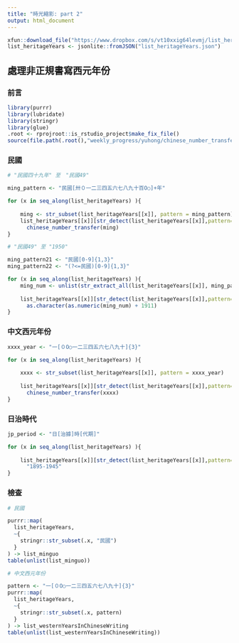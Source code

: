 ```yaml
---
title: "時光縮影: part 2"
output: html_document
---
```


```r
xfun::download_file("https://www.dropbox.com/s/vt10xxig64levmj/list_heritageYears.json?dl=1", mode="wb")
list_heritageYears <- jsonlite::fromJSON("list_heritageYears.json")
```

## 處理非正規書寫西元年份

### 前言

```r
library(purrr)
library(lubridate)
library(stringr)
library(glue)
.root <- rprojroot::is_rstudio_project$make_fix_file()
source(file.path(.root(),"weekly_progress/yuhong/chinese_number_transfer.R"),encoding = "UTF-8")
```


### 民國

```r
# "民國四十九年" 至　"民國49"

ming_pattern <- "民國[卅０一二三四五六七八九十百O○]+年"

for (x in seq_along(list_heritageYears) ){
    
    ming <- str_subset(list_heritageYears[[x]], pattern = ming_pattern)
    list_heritageYears[[x]][str_detect(list_heritageYears[[x]],pattern=ming_pattern)] <-
      chinese_number_transfer(ming)
}

# "民國49" 至 "1950"

ming_pattern21 <- "民國[0-9]{1,3}"
ming_pattern22 <- "(?<=民國)[0-9]{1,3}"

for (x in seq_along(list_heritageYears) ){
    ming_num <- unlist(str_extract_all(list_heritageYears[[x]], ming_pattern22))
    
    list_heritageYears[[x]][str_detect(list_heritageYears[[x]],pattern=ming_pattern21)] <-
      as.character(as.numeric(ming_num) + 1911)
}
```

### 中文西元年份

```r
xxxx_year <- "一[０O○一二三四五六七八九十]{3}"

for (x in seq_along(list_heritageYears) ){
    
    xxxx <- str_subset(list_heritageYears[[x]], pattern = xxxx_year)
    
    list_heritageYears[[x]][str_detect(list_heritageYears[[x]],pattern=xxxx_year)] <-
      chinese_number_transfer(xxxx)
}
```

### 日治時代

```r
jp_period <- "日[治據]時[代期]"

for (x in seq_along(list_heritageYears) ){
    
    list_heritageYears[[x]][str_detect(list_heritageYears[[x]],pattern=jp_period)] <-
      "1895-1945"
}
```

### 檢查

```r
# 民國

purrr::map(
  list_heritageYears,
  ~{
    stringr::str_subset(.x, "民國")
  }
) -> list_minguo
table(unlist(list_minguo))

# 中文西元年份

pattern <- "一[０O○一二三四五六七八九十]{3}"
purrr::map(
  list_heritageYears,
  ~{
    stringr::str_subset(.x, pattern)
  }
) -> list_westernYearsInChineseWriting
table(unlist(list_westernYearsInChineseWriting))
```